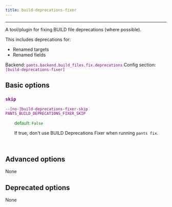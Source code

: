 ```yaml
---
title: build-deprecations-fixer
---
```


---

A tool/plugin for fixing BUILD file deprecations (where possible).

This includes deprecations for:

- Renamed targets
- Renamed fields

Backend: <span style="color: purple"><code>pants.backend.build_files.fix.deprecations</code></span>
Config section: <span style="color: purple"><code>[build-deprecations-fixer]</code></span>

## Basic options

<div style="color: purple">

### `skip`

  <code>--[no-]build-deprecations-fixer-skip</code><br>
  <code>PANTS_BUILD_DEPRECATIONS_FIXER_SKIP</code><br>
</div>
<div style="padding-left: 2em;">
<span style="color: green">default: <code>False</code></span>

<br>

If true, don't use BUILD Deprecations Fixer when running `pants fix`.

</div>
<br>

## Advanced options

None

## Deprecated options

None
